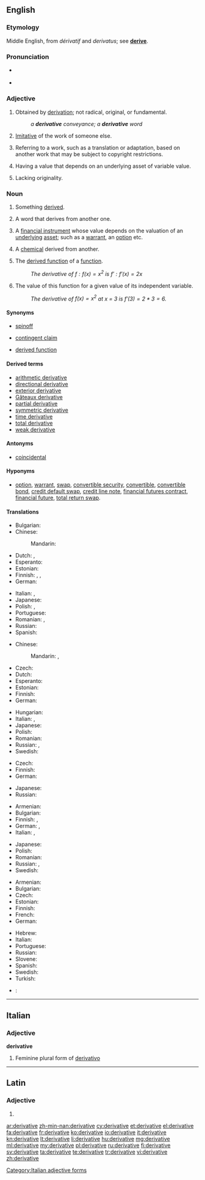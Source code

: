 ==English==
{{wikipedia|dab=Derivative (disambiguation)|mul=Derivative}}

===Etymology===
Middle English, from {{etyl|fr|en}} ''dérivatif'' and {{etyl|la|en}} ''derivatus''; see '''[[derive]]'''.

===Pronunciation===
* {{a|UK}} {{IPA|/dɪˈɹɪvətɪv/}}
* {{audio|en-us-derivative.ogg|Audio (US)}}

===Adjective===
{{en-adj}}

# Obtained by [[derivation]]; not radical, original, or fundamental.
#: ''a '''derivative''' conveyance; a '''derivative''' word''
# [[imitative|Imitative]] of the work of someone else.
# {{context|legal|copyright|lang=en}} Referring to a work, such as a translation or adaptation, based on another work that may be subject to copyright restrictions.
# {{context|finance|lang=en}} Having a value that depends on an underlying asset of variable value.
# Lacking originality.

===Noun===
{{en-noun}}

# Something [[derive|derived]].
# {{context|linguistics|lang=en}} A word that derives from another one.
# {{context|finance|lang=en}} A [[financial instrument]] whose value depends on the valuation of an [[underlying]] [[asset]]; such as a [[warrant]], an [[option]] etc.
# {{context|chemistry|lang=en}} A [[chemical]] derived from another.
# {{context|calculus|lang=en}} The [[derived function]] of a [[function]].
#: ''The derivative of <math>f:f(x) = x^2</math> is <math>f':f'(x) = 2x</math>''
# {{context|calculus|lang=en}} The value of this function for a given value of its independent variable.
#: ''The derivative of <math>f(x) = x^2</math> at x = 3 is <math>f'(3) = 2 * 3 = 6</math>.''

====Synonyms====
* {{sense|something derived}} [[spinoff]]
* {{sense|finance}} [[contingent claim]]
* {{sense|in analysis: function}} [[derived function]]

====Derived terms====
* [[arithmetic derivative]]
* [[directional derivative]]
* [[exterior derivative]]
* [[Gâteaux derivative]]
* [[partial derivative]]
* [[symmetric derivative]]
* [[time derivative]]
* [[total derivative]]
* [[weak derivative]]

====Antonyms====
* [[coincidental]]

====Hyponyms====
* {{sense|finance}} [[option]], [[warrant]], [[swap]], [[convertible security]], [[convertible]], [[convertible bond]], [[credit default swap]], [[credit line note]], [[financial futures contract]], [[financial future]], [[total return swap]].

====Translations====
{{trans-top|something derived}}
* Bulgarian: {{t+|bg|производно|n}}
* Chinese:
*: Mandarin: {{t|cmn|衍生物|tr=yánshēngwù|sc=Hani}}
* Dutch: {{t-|nl|afgeleide|f}}, {{t+|nl|derivaat|n}}
* Esperanto: {{t-|eo|derivaĵo}}
* Estonian: {{t-|et|tuletis}}
* Finnish: {{t|fi|johdannainen}}, {{t|fi|johdos}}, {{t|fi|derivaatti}}
* German: {{t+|de|Ableitung|f}}
{{trans-mid}}
* Italian: {{t+|it|derivato|m}}, {{t+|it|derivata|f}}
* Japanese: {{t|ja|派生|tr=hasei|sc=Jpan}}
* Polish: {{t|pl|pochodny}}, {{t|pl|wtórny}}
* Portuguese: {{t+|pt|derivado|m}}
* Romanian: {{t-|ro|derivat|m}}, {{t-|ro|derivată|f}}
* Russian: {{t|ru|производное|n|tr=proizvódnoje|sc=Cyrl}}
* Spanish: {{t-|es|derivado|m}}
{{trans-bottom}}

{{trans-top|word that derives from another}}
* Chinese:
*: Mandarin: {{t|cmn|派生詞|sc=Hani}}, {{t|cmn|派生词|tr=páishēngcí|sc=Hani}}
* Czech: {{t-|cs|odvozenina|f}}
* Dutch: {{t+|nl|afleiding|f}}
* Esperanto: {{t-|eo|derivaĵo}}
* Estonian: {{t-|et|tuletis}}
* Finnish: {{t+|fi|johdos}}
* German: {{t+|de|Ableitung|f}}
{{trans-mid}}
* Hungarian: {{t-|hu|származékszó}}
* Italian: {{t+|it|derivato|m}}, {{t+|it|derivata|f}}
* Japanese: {{t|ja|派生語|tr=hasei-go|sc=Jpan}}
* Polish: {{t|pl|derywat|m}}
* Romanian: {{t-|ro|derivat|n}}
* Russian: {{t|ru|дериват|m|tr=derivát|sc=Cyrl}}, {{t|ru|производное слово|n|tr=proizvódnoje slóvo|sc=Cyrl}}
* Swedish: {{t+|sv|avledning|c}}
{{trans-bottom}}

{{trans-top|financial instrument whose value depends on the valuation of an underlying instrument}}
* Czech: {{t-|cs|derivát|m}}
* Finnish: {{t+|fi|johdannainen}}
* German: {{t+|de|Derivat|n}}
{{trans-mid}}
* Japanese: {{t+|ja|デリバティブ|tr=deribatibu}}
* Russian: {{t+|ru|дериватив|m|tr=derivatív}}
{{trans-bottom}}

{{trans-top|chemical derived from another}}
* Armenian: {{t-|hy|ածանցյալ|tr=acancʿyal|sc=Armn}}
* Bulgarian: {{t+|bg|производно}}
* Finnish: {{t+|fi|johdos}}, {{t+|fi|johdannainen}}
* German: {{t+|de|Abkömmling|m}}, {{t+|de|Derivat|n}}
* Italian: {{t+|it|derivato|m}}, {{t+|it|derivata|f}}
{{trans-mid}}
* Japanese: {{t|ja|誘導体|tr=yūdotai|sc=Jpan}}
* Polish: {{t+|pl|pochodna|f}}
* Romanian: {{t-|ro|derivat|n}}
* Russian: {{t-|ru|производное|n|tr=proizvódnoje|sc=Cyrl}}, {{t|ru|дериват|m|tr=derivát|sc=Cyrl}}
* Swedish: {{t+|sv|derivat|n}}
{{trans-bottom}}

{{trans-see|in analysis: function|derived function}}
{{trans-top|in analysis: value}}
* Armenian: {{t-|hy|ածանցյալ|tr=acancʿyal|sc=Armn}}
* Bulgarian: {{t+|bg|производна|f}}
* Czech: {{t-|cs|derivace|f}}
* Estonian: {{t-|et|tuletis}}
* Finnish: {{t+|fi|derivaatta}}
* French: {{t+|fr|dérivée|f}}
* German: {{t+|de|Ableitung|f}}
{{trans-mid}}
* Hebrew: {{t+|he|נגזרת|f|tr=nigzéret}}
* Italian: {{t+|it|derivata|f}}
* Portuguese: {{t+|pt|derivada|f}}
* Russian: {{t|ru|производная|f|tr=proizvódnaja|sc=Cyrl}}
* Slovene: {{t-|sl|odvod|m}}
* Spanish: {{t|es|derivada|f}}
* Swedish: {{t+|sv|derivata|c}}
* Turkish: {{t+|tr|türev}}
{{trans-bottom}}

<!--Remove this section once all of the translations below have been moved into the tables above.-->
{{checktrans-top}}
* {{ttbc|es}}: {{qualifier|1-4}} {{t|es|derivativo|m}}
{{trans-bottom}}

----

==Italian==

===Adjective===
'''derivative''' {{f}}

# Feminine plural form of [[derivativo]]

[[Category:Italian adjective forms]]

----

==Latin==

===Adjective===
{{la-adj-form|dērīvātīve}}

# {{inflection of|derivativus|dērīvātīvus|voc|m|s|lang=la}}

[[ar:derivative]]
[[zh-min-nan:derivative]]
[[cy:derivative]]
[[et:derivative]]
[[el:derivative]]
[[fa:derivative]]
[[fr:derivative]]
[[ko:derivative]]
[[io:derivative]]
[[it:derivative]]
[[kn:derivative]]
[[lt:derivative]]
[[li:derivative]]
[[hu:derivative]]
[[mg:derivative]]
[[ml:derivative]]
[[my:derivative]]
[[pl:derivative]]
[[ru:derivative]]
[[fi:derivative]]
[[sv:derivative]]
[[ta:derivative]]
[[te:derivative]]
[[tr:derivative]]
[[vi:derivative]]
[[zh:derivative]]